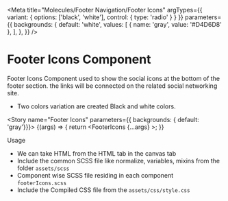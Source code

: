 
<Meta title="Molecules/Footer Navigation/Footer Icons" 
  argTypes={{
      variant: {
          options: ['black', 'white'],
          control: { type: 'radio' }
      }
    }}
  parameters={{
    backgrounds: {
      default: 'white',
      values: [
        { name: 'gray', value: '#D4D6D8' },
      ],
    },
  }} 
/>

<style>{`
  .subheading {
    font-weight: 700;
    font-size: 18px;
    color: #666;
    letter-spacing: 1.5px;
    line-height: 24px;
    margin-bottom: 12px;
    margin-top: 40px;
  }  
   .subheading2 {
    font-weight: 700;
    font-size: 14px;
    color: #666;
    letter-spacing: 1.5px;
    line-height: 24px;
    margin-bottom: 12px;
  } 
  .css-zgt7u1 {
    background: #D4D6D8;
  }
  div[id^="story--molecules-footer-navigation-footer-icons"] {
    display: inline-block;
    border: 1px solid #000;
    padding: 10px;
    align-items: center;
    margin: 25px 25px 25px 0;
  }
`}</style>


# Footer Icons Component

Footer Icons Component used to show the social icons at the bottom of the footer section. the links will be connected on the related social networking site.

<ul>
<li>Two colors variation are created  Black and white colors.</li>
</ul>

<Story name="Footer Icons" parameters={{ backgrounds: { default: 'gray'}}}>
  {(args) => {
      return <FooterIcons {...args} ></FooterIcons>;
    }}
</Story>

<div className="subheading">Usage</div>
<ul>
<li>We can take HTML from the HTML tab in the canvas tab</li>
<li>Include the common SCSS file like normalize, variables, mixins from the folder <code>assets/scss</code></li>
<li>Component wise SCSS file residing in each component <code>footerIcons.scss</code></li>
<li>Include the Compiled CSS file from the <code>assets/css/style.css</code></li>
</ul>

